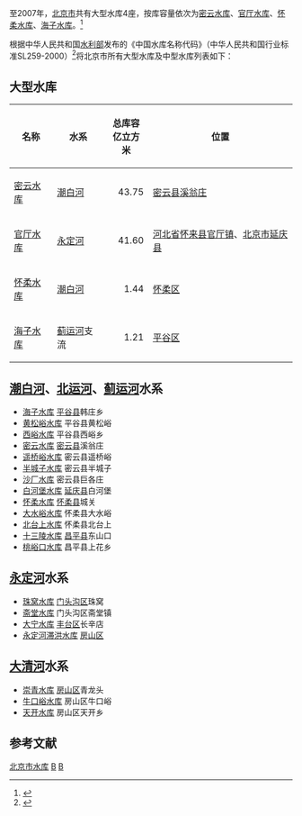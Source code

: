 至2007年，[[北京市|北京市]]共有大型水库4座，按库容量依次为[[密云水库|密云水库]]、[[官厅水库|官厅水库]]、[[怀柔水库|怀柔水库]]、[[海子水库|海子水库]]。<ref name="2007年大型水库一览表">{{cite web |url=http://www.waterinfo.com.cn/sltj/Document/49124/49124.html |title=2007年大型水库一览表 |accessdate=2009-11-24 |author= |publisher=水利部发展研究中心 |language=zh-hans |deadurl=yes |archiveurl=https://web.archive.org/web/20110830142957/http://www.waterinfo.com.cn/sltj/Document/49124/49124.html |archivedate=2011-08-30 }}</ref>

根据中华人民共和国[[水利部|水利部]]发布的《中国水库名称代码》（中华人民共和国行业标准SL259-2000）<ref>{{Cite web |url=http://www.tsdh.net/%E6%B0%B4%E5%88%A9%E6%96%87%E7%8C%AE%E6%B1%87%E7%BC%96/PDF%E6%96%87%E6%A1%A3/%E4%B8%AD%E5%9B%BD%E6%B0%B4%E5%BA%93%E5%90%8D%E7%A7%B0%E4%BB%A3%E7%A0%81.pdf |title=中国水库名称代码 |accessdate=2020-10-02 |archive-date=2015-05-05 |archive-url=https://web.archive.org/web/20150505182029/http://www.tsdh.net/%E6%B0%B4%E5%88%A9%E6%96%87%E7%8C%AE%E6%B1%87%E7%BC%96/PDF%E6%96%87%E6%A1%A3/%E4%B8%AD%E5%9B%BD%E6%B0%B4%E5%BA%93%E5%90%8D%E7%A7%B0%E4%BB%A3%E7%A0%81.pdf |dead-url=yes }}</ref>将北京市所有大型水库及中型水库列表如下：

== 大型水库 ==
{| class="wikitable sortable"
|-
!名称!!水系!!总库容<br/>亿立方米!!位置
|-
![[密云水库|密云水库]]
|[[潮白河|潮白河]]
|align="right"|43.75
|[[密云县|密云县]][[溪翁庄|溪翁庄]]
|-
![[官厅水库|官厅水库]]
|[[永定河|永定河]]
|align="right"|41.60
|[[河北省|河北省]][[怀来县|怀来县]][[官厅镇|官厅镇]]、[[北京市|北京市]][[延庆县|延庆县]]
|-
![[怀柔水库|怀柔水库]]
|[[潮白河|潮白河]]
|align="right"|1.44
|[[怀柔区|怀柔区]]
|-
![[海子水库|海子水库]]
|[[蓟运河|蓟运河]]支流
|align="right"|1.21
|[[平谷区|平谷区]]
|}

==[[潮白河|潮白河]]、[[北运河|北运河]]、[[蓟运河|蓟运河]]水系==

*[[海子水库|海子水库]] [[平谷县|平谷县]]韩庄乡
*[[黄松峪水库|黄松峪水库]] 平谷县黄松峪
*[[西峪水库|西峪水库]] 平谷县西峪乡
*[[密云水库|密云水库]] [[密云县|密云县]]溪翁庄
*[[遥桥峪水库|遥桥峪水库]] 密云县遥桥峪
*[[半城子水库|半城子水库]] 密云县半城子
*[[沙厂水库|沙厂水库]] 密云县巨各庄
*[[白河堡水库|白河堡水库]] [[延庆县|延庆县]]白河堡
*[[怀柔水库|怀柔水库]] [[怀柔县|怀柔县]]城关
*[[大水峪水库|大水峪水库]] 怀柔县大水峪
*[[北台上水库|北台上水库]] 怀柔县北台上
*[[十三陵水库|十三陵水库]] [[昌平县|昌平县]]东山口
*[[桃峪口水库|桃峪口水库]] 昌平县上花乡

==[[永定河|永定河]]水系==

*[[珠窝水库|珠窝水库]] [[门头沟区|门头沟区]]珠窝
*[[斋堂水库|斋堂水库]] 门头沟区斋堂镇
*[[大宁水库|大宁水库]] [[丰台区|丰台区]]长辛店
*[[永定河滞洪水库|永定河滞洪水库]] [[房山区|房山区]]

==[[大清河|大清河]]水系==

*[[崇青水库|崇青水库]] [[房山区|房山区]]青龙头
*[[牛口峪水库|牛口峪水库]] 房山区牛口峪
*[[天开水库|天开水库]] 房山区天开乡

== 参考文献 ==
{{reflist}}
{{中国水库列表}}

[[Category:北京市水库|]]
[[Category:中国水库|B]]
[[Category:中国水库列表|B]]